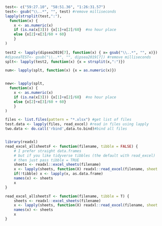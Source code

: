 
```r
test<- c("59:27.10", "58:51.36", "1:26:31.57")
test<- gsub("\\..*", "", test) #remove milliseconds 
lapply(strsplit(test,":"),
  function(x) {
    x <- as.numeric(x)
    if (is.na(x[3])) {x[1]+x[2]/60}  #no hour place 
    else {x[2]+x[3]/60 + 60} 
    }
)
  
test2 <- lapply(dipsea2019[7], function(x) { x= gsub("\\..*", "", x)}) #remove milliseconds
#dipseaTEST<- gsub("\\..*", "", dipsea2019[7]) #remove milliseconds 
splt<- lapply(test2, function(x) {x = strsplit(x,":")})

num<- lapply(splt, function(x) {x = as.numeric(x)})


new<- lapply(splt,
  function(x) {
    x <- as.numeric(x)
    if (is.na(x[3])) {x[1]+x[2]/60}  #no hour place 
    else {x[2]+x[3]/60 + 60} 
    }
)
```

```r
files <- list.files(pattern = "*.xlsx") #get list of files
test.data <- lapply(files, read_excel) #read in files using lapply
two.data <- do.call('rbind',data.to.bind)#bind all files


library(readxl)    
read_excel_allsheetsF <- function(filename, tibble = FALSE) {
    # I prefer straight data.frames
    # but if you like tidyverse tibbles (the default with read_excel)
    # then just pass tibble = TRUE
    sheets <- readxl::excel_sheets(filename)
    x <- lapply(sheets, function(X) readxl::read_excel(filename, sheet = X))
    if(!tibble) x <- lapply(x, as.data.frame)
    names(x) <- sheets
    x
}

read_excel_allsheetsT <- function(filename, tibble = T) {
    sheets <- readxl::excel_sheets(filename)
    x <- lapply(sheets, function(X) readxl::read_excel(filename, sheet = X))
    names(x) <- sheets
    x
}

```





